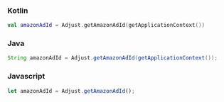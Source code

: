 <Tabs>
<Tab sync="kotlin">

### Kotlin

```kotlin
val amazonAdId = Adjust.getAmazonAdId(getApplicationContext())
```

</Tab>

<Tab sync="java" >

### Java

```java
String amazonAdId = Adjust.getAmazonAdId(getApplicationContext());
```

</Tab>

<Tab sync="js" >

### Javascript

```js
let amazonAdId = Adjust.getAmazonAdId();
```

</Tab>
</Tabs>
